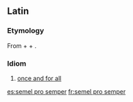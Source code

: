 ==Latin==

===Etymology===
From {{m|la|semel||[[once]]}} + {{m|la|prō||[[for]]}} + {{m|la|semper||[[always]]}}.

===Idiom===
{{head|la|idiom|head=[[semel]] [[prō]] [[semper]]}}

# {{lb|la|idiomatic}} [[once and for all]]

[[es:semel pro semper]]
[[fr:semel pro semper]]
